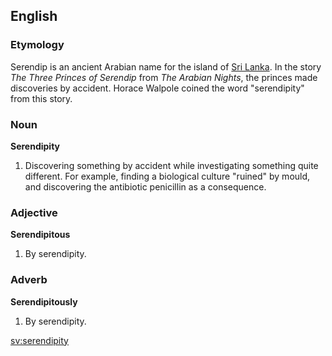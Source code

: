 ==English==

=== Etymology ===
Serendip is an ancient Arabian name for the island of [[Sri Lanka]]. In the story ''The Three Princes of Serendip'' from ''The Arabian Nights'', the princes made discoveries by accident. Horace Walpole coined the word "serendipity" from this story. 

=== Noun ===
'''Serendipity'''
#Discovering something by accident while investigating something quite different. For example, finding a biological culture "ruined" by mould, and discovering the antibiotic penicillin as a consequence.

=== Adjective ===
'''Serendipitous'''
#By serendipity.

=== Adverb ===
'''Serendipitously'''
#By serendipity.

[[sv:serendipity]]